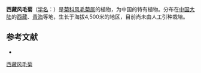 {{Speciesbox
| name = 西藏风毛菊
| status = 
| status_system = 
| image =
| genus = Saussurea
| species = tibetica
| authority = C. Winkl.
}}

'''西藏风毛菊'''（[[学名|学名]]：{{lang|la|''Saussurea tibetica''}}）是[[菊科|菊科]][[风毛菊属|风毛菊属]]的植物，为中国的特有植物。分布在[[中国大陆|中国大陆]]的[[西藏|西藏]]、[[青海|青海]]等地，生长于海拔4,500米的地区，目前尚未由人工引种栽培。

== 参考文献 ==
<div class="references-small">
* {{cite web| url =http://www.bioinfo.cn/db05/KmzwSpecies.php?action=view&id=5455| title =西藏风毛菊| work =《中国高等植物数据库全库》| publisher =中国科学院微生物研究所| author =昆明植物研究所| accessdate =2009-02-24| archive-date =2016-03-05| archive-url =https://web.archive.org/web/20160305102100/http://www.bioinfo.cn/db05/KmzwSpecies.php?action=view&id=5455| dead-url =yes}}
</div>
{{Taxonbar|from=Q15227001}}

[[Category:风毛菊属|西藏风毛菊]]


{{植物小作品}}